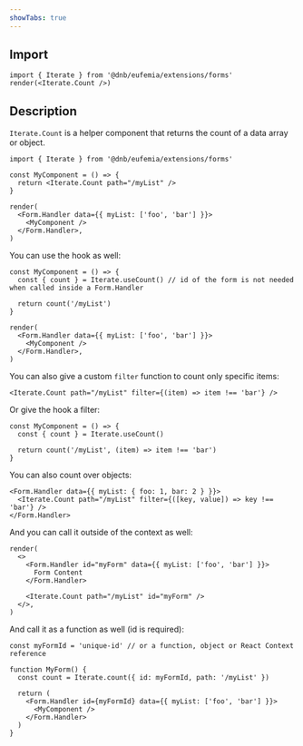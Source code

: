 ```yaml
---
showTabs: true
---
```


## Import

```tsx
import { Iterate } from '@dnb/eufemia/extensions/forms'
render(<Iterate.Count />)
```

## Description

`Iterate.Count` is a helper component that returns the count of a data array or object.

```tsx
import { Iterate } from '@dnb/eufemia/extensions/forms'

const MyComponent = () => {
  return <Iterate.Count path="/myList" />
}

render(
  <Form.Handler data={{ myList: ['foo', 'bar'] }}>
    <MyComponent />
  </Form.Handler>,
)
```

You can use the hook as well:

```tsx
const MyComponent = () => {
  const { count } = Iterate.useCount() // id of the form is not needed when called inside a Form.Handler

  return count('/myList')
}

render(
  <Form.Handler data={{ myList: ['foo', 'bar'] }}>
    <MyComponent />
  </Form.Handler>,
)
```

You can also give a custom `filter` function to count only specific items:

```tsx
<Iterate.Count path="/myList" filter={(item) => item !== 'bar'} />
```

Or give the hook a filter:

```tsx
const MyComponent = () => {
  const { count } = Iterate.useCount()

  return count('/myList', (item) => item !== 'bar')
}
```

You can also count over objects:

```tsx
<Form.Handler data={{ myList: { foo: 1, bar: 2 } }}>
  <Iterate.Count path="/myList" filter={([key, value]) => key !== 'bar'} />
</Form.Handler>
```

And you can call it outside of the context as well:

```tsx
render(
  <>
    <Form.Handler id="myForm" data={{ myList: ['foo', 'bar'] }}>
      Form Content
    </Form.Handler>

    <Iterate.Count path="/myList" id="myForm" />
  </>,
)
```

And call it as a function as well (id is required):

```tsx
const myFormId = 'unique-id' // or a function, object or React Context reference

function MyForm() {
  const count = Iterate.count({ id: myFormId, path: '/myList' })

  return (
    <Form.Handler id={myFormId} data={{ myList: ['foo', 'bar'] }}>
      <MyComponent />
    </Form.Handler>
  )
}
```
